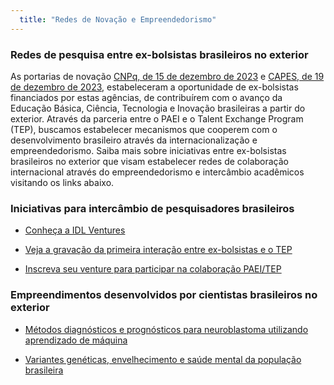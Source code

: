 ```yaml
---
  title: "Redes de Novação e Empreendedorismo"
---
```


### Redes de pesquisa entre ex-bolsistas brasileiros no exterior 

As portarias de novação [CNPq, de 15 de dezembro de 2023](https://www.in.gov.br/en/web/dou/-/portaria-cnpq-n-1.594-de-15-de-dezembro-de-2023-531778458?fbclid=IwAR3yYTPMuyG_nY0lGTujLU9Dwgo2o7pl7OpqHSBs6WEIkgGQ61tfO10qrqE) e [CAPES, de 19 de dezembro de 2023](http://cad.capes.gov.br/ato-administrativo-detalhar?idAtoAdmElastic=13822), estabeleceram a oportunidade de ex-bolsistas financiados por estas agências, de contribuírem com o avanço da Educação Básica, Ciência, Tecnologia e Inovação brasileiras a partir do exterior. Através da parceria entre o PAEI e o Talent Exchange Program (TEP), buscamos estabelecer mecanismos que cooperem com o desenvolvimento brasileiro através da internacionalização e empreendedorismo. Saiba mais sobre iniciativas entre ex-bolsistas brasileiros no exterior que visam estabelecer redes de colaboração internacional através do empreendedorismo e intercâmbio acadêmicos visitando os links abaixo.

### Iniciativas para intercâmbio de pesquisadores brasileiros

* [Conheça a IDL Ventures](https://idl.ventures)

* [Veja a gravação da primeira interação entre ex-bolsistas e o TEP](https://www.youtube.com/watch?v=h9QRf83-3lc)

* [Inscreva seu venture para participar na colaboração PAEI/TEP](https://forms.gle/c7FLFGehWEyBReas7)

### Empreendimentos desenvolvidos por cientistas brasileiros no exterior

* [Métodos diagnósticos e prognósticos para neuroblastoma utilizando aprendizado de máquina](08-GSE62564.html)

* [Variantes genéticas, envelhecimento e saúde mental da população brasileira](https://paei.netlify.app/07-Phylogenetic-Analyisis_mt_BR)